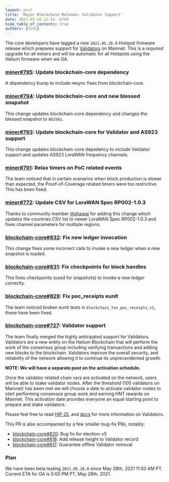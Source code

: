 ```yaml
---
layout: post
title: 'Major Blockchain Release: Validator Support'
date: 2021-05-28 12:54 -0700
hide_table_of_contents: true
authors: [vihu]
---
```


The core developers have tagged a new `2021.05.28.0` Hotspot firmware release which prepares support
for [Validators](https://github.com/helium/HIP/blob/master/0025-validators.md) on Mainnet. This is a
_required_ upgrade for all miners and will be automatic for all Hotspots using the Helium firmware
when we GA.

<!--truncate-->

### [miner#795](https://github.com/helium/miner/pull/795): Update blockchain-core dependency

A dependency bump to include resync fixes from blockchain-core.

### [miner#794](https://github.com/helium/miner/pull/794): Update blockchain-core and new blessed snapshot

This change updates blockchain-core dependency and changes the blessed snapshot to `862561`.

### [miner#793](https://github.com/helium/miner/pull/793): Update blockchain-core for Validator and AS923 support

This change updates blockchain-core depedency to include Validator support and updates AS923 LoraWAN
frequency channels.

### [miner#791](https://github.com/helium/miner/pull/791): Relax timers on PoC related events

The team noticed that in certain scenarios when block production is slower than expected, the
Proof-of-Coverage related timers were too restrictive. This has been fixed.

### [miner#772](https://github.com/helium/miner/pull/772): Update CSV for LoraWAN Spec RP002-1.0.3

Thanks to community member [@shawaj](https://github.com/shawaj) for adding this change which updates
the countries CSV list to newer LoraWAN Spec RP002-1.0.3 and fixes channel parameters for multiple
regions.

### [blockchain-core#832](https://github.com/helium/blockchain-core/pull/832): Fix new ledger invocation

This change fixes some incorrect calls to invoke a new ledger when a new snapshot is loaded.

### [blockchain-core#831](https://github.com/helium/blockchain-core/pull/831): Fix checkpoints for block handles

This fixes checkpoints (used for snapshots) to invoke a new ledger correctly.

### [blockchain-core#829](https://github.com/helium/blockchain-core/pull/829): Fix poc_receipts eunit

The team noticed broken eunit tests in `blockchain_txn_poc_receipts_v1`, these have been fixed.

### [blockchain-core#727](https://github.com/helium/blockchain-core/pull/727): Validator support

The team finally merged the highly anticipated support for Validators. Validators are a new entity
on the Helium Blockchain that will perform the work of the consensus group including verifying
transactions and adding new blocks to the blockchain. Validators improve the overall security, and
reliability of the network allowing it to continue its unprecendented growth.

**NOTE: We will have a separate post on the activation schedule.**

Once the validator related chain vars are activated on the network, users will be able to stake
validator nodes. After the threshold (100 validators on Mainnet) has been met we will choose a date
to activate validator nodes to start performing consensus group work and earning HNT rewards on
Mainnet. This activation date provides everyone an equal starting point to prepare and stake
validators.

Please feel free to read [HIP 25](https://github.com/helium/HIP/blob/master/0025-validators.md), and
[docs](https://docs.helium.com/mine-hnt/validators) for more information on Validators.

This PR is also accompanied by a few smaller bug-fix PRs, notably:

- [blockchain-core#820](https://github.com/helium/blockchain-core/pull/820): Bug fix for election-v5
- [blockchain-core#818](https://github.com/helium/blockchain-core/pull/818): Add release height to
  Validator record
- [blockchain-core#817](https://github.com/helium/blockchain-core/pull/817): Guarantee offline
  Validator removal

### Plan

We have been beta testing `2021.05.28.0` since May 28th, 2021 11:50 AM PT. Current ETA for GA is
5:00 PM PT, May 28th, 2021.
